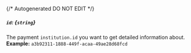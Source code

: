 {/* Autogenerated DO NOT EDIT  */}
##### `id`: *{`string`}*
The payment `institution.id` you want to get detailed information about.
<br/>
**Example:** `a3b92311-1888-449f-acaa-49ae28d68fcd`


